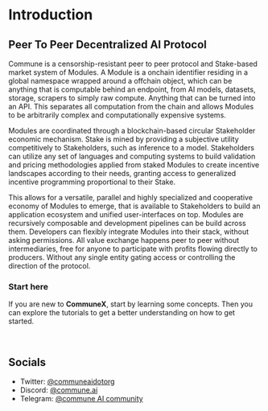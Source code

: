 
# Introduction

## Peer To Peer Decentralized AI Protocol

Commune is a censorship-resistant peer to peer protocol and Stake-based market system of Modules. A Module is a onchain identifier residing in a global namespace wrapped around a offchain object, which can be anything that is computable behind an endpoint, from AI models, datasets, storage, scrapers to simply raw compute. Anything that can be turned into an API. This separates all computation from the chain and allows Modules to be arbitrarily complex and computationally expensive systems. 

Modules are coordinated through a blockchain-based circular Stakeholder economic mechanism. Stake is mined by providing a subjective utility competitively to Stakeholders, such as inference to a model. Stakeholders can utilize any set of languages and computing systems to build validation and pricing methodologies applied from staked Modules to create incentive landscapes according to their needs, granting access to generalized incentive programming proportional to their Stake.

This allows for a versatile, parallel and highly specialized and cooperative economy of Modules to emerge, that is available to Stakeholders to build an application ecosystem and unified user-interfaces on top. Modules are recursively composable and development pipelines can be build across them. Developers can flexibly integrate Modules into their stack, without asking permissions. All value exchange happens peer to peer without intermediaries, free for anyone to participate with profits flowing directly to producers. Without any single entity gating access or controlling the direction of the protocol.

### Start here

If you are new to **CommuneX**, start by learning some concepts. Then you can explore the tutorials to get a better understanding on how to get started.

<StartCards />

<br />

## Socials

- Twitter: [@communeaidotorg](https://twitter.com/communeaidotorg)
- Discord: [@commune.ai](https://discord.com/invite/DgjvQXvhqf)
- Telegram: [@commune AI community](https://t.me/communecommunity)
